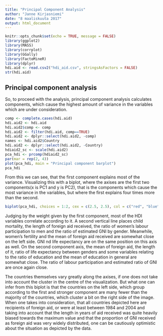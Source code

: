 ```yaml
---
title: "Principal Component Analysis"
author: "Janne Kirjasniemi"
date: "8 maaliskuuta 2017"
output: html_document
---
```


```r
knitr::opts_chunk$set(echo = TRUE, message = FALSE)
library(ggplot2)
library(MASS)
library(corrplot)
library(GGally)
library(FactoMineR)
library(dplyr)
hdi.aid <- read.csv2("hdi_aid.csv", stringsAsFactors = FALSE)
str(hdi.aid)
```

## Principal component analysis

So, to proceed with the analysis, principal component analysis calculates components, which cause the highest amount of variance in the variables which are under consideration.

```r

comp <- complete.cases(hdi.aid)
hdi.aid2 <- hdi.aid
hdi.aid2$comp <- comp
hdi.aid2 <- filter(hdi.aid, comp==TRUE)
hdi.aid2 <- dplyr::select(hdi.aid2, -comp)
names <- hdi.aid2$Country
hdi.aid2 <- dplyr::select(hdi.aid2, -Country)
hdiaid2_sc <- scale(hdi.aid2)
pca_hdi <- prcomp(hdiaid2_sc)
par(mar = rep(2, 4))
plot(pca_hdi, main = "Principal component barplot")
pca_hdi
```

From this we can see, that the first component explains most of the variance. Visualizing this with a biplot, where the axises are the first two components(x is PC1 and y is PC2), that is the components which cause the most variance in the variables, but where the first explains four times more than the second.

```r
biplot(pca_hdi, choices = 1:2, cex = c(2.5, 2.5), col = c("red", "blue"), xlabs = names)
```

Judging by the weight given by the first component, most of the HDI variables correlate according to it. A second vertical line places child mortality, the length of foreign aid received, the ratio of women's labour participation to men and the ratio of estimated GNI by gender. Meanwhile, women's fertility and the mean of foreign aid received are somewhat close on the left side. GNI nd life expectancy are on the same position on this axis as well. On the second component axis, the mean of foreign aid, the length of it, ratio of life expectancy between genders and some variables relating to the ratio of education and the mean of education in general are somewhat close. The ratio of labour participation and estimated ratio of GNI are once again close.

The countries themselves vary greatly along the axises, if one does not take into account the cluster in the centre of the visualization. But what one can infer from this biplot is that the countries on the left side, which group according to the first and stronger component are many fewer than the majority of the countries, which cluster a bit on the right side of the image. When one takes into consideration, that all countries depicted here are recipients of foreign aid, or were at least between 1984 and 2004 and taking into account that the length in years of aid received was quite heavily biased towards the maximum value and that the proportion of GNI received as foreign aid was very widely distributed, one can be cautiously optimistic about the situation as depicted by the data.


